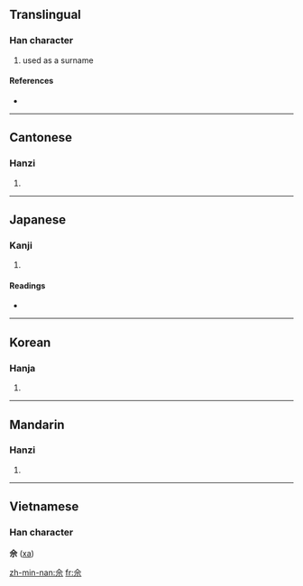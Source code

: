 ==Translingual==

===Han character===
{{Han char|rn=9|rad=人|as=05|sn=7|four=8090<sub>1</sub>|canj=人一一火 (OMMF)}}

# used as a surname

====References====
* {{Han ref|kx=0099.010|dkj=00514|dj=0208.080|hdz=10128.030|uh=4F58|ud=20312|bh=CA65|bd=51813}}

----

==Cantonese==

===Hanzi===
{{yue-hanzi|jyut=|y=se4}}

# {{defn|Cantonese}}

----

==Japanese==

===Kanji===
{{ja-kanji|grade=|rs=人05}}

# {{defn|Japanese}}

====Readings====
* {{ja-readings|on=[[しゃ]] (sha), [[じゃ]] (ja)|kun=}}

----

==Korean==

===Hanja===
{{ko-hanja|hangeul=사|rv=sa|mr=sa}}

# {{defn|Korean}}

----

==Mandarin==

===Hanzi===
{{cmn-hanzi|pin=[[shé]] ([[she2]])|wg=she<sup>2</sup>}}

# {{defn|Mandarin}}

----

==Vietnamese==
===Han character===
'''佘''' ([[xa]])

[[zh-min-nan:佘]]
[[fr:佘]]
